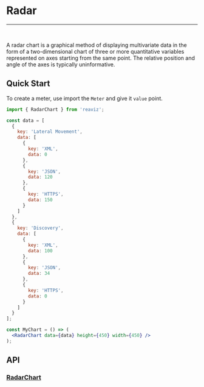 
<Meta title="Docs/Chart Types/Radar" />

# Radar

---
<br />
<div className="doc-story">
<Story id="charts-radar-chart--filled" />
</div>


A radar chart is a graphical method of displaying multivariate
data in the form of a two-dimensional chart of three or more quantitative
variables represented on axes starting from the same point. The relative
position and angle of the axes is typically uninformative.

## Quick Start
To create a meter, use import the `Meter` and give it `value` point.

```jsx
import { RadarChart } from 'reaviz';

const data = [
  {
    key: 'Lateral Movement',
    data: [
      {
        key: 'XML',
        data: 0
      },
      {
        key: 'JSON',
        data: 120
      },
      {
        key: 'HTTPS',
        data: 150
      }
    ]
  },
  {
    key: 'Discovery',
    data: [
      {
        key: 'XML',
        data: 100
      },
      {
        key: 'JSON',
        data: 34
      },
      {
        key: 'HTTPS',
        data: 0
      }
    ]
  }
];

const MyChart = () => (
  <RadarChart data={data} height={450} width={450} />
);
```

## API

### [RadarChart](https://github.com/reaviz/reaviz/blob/master/src/RadarChart/RadarChart.tsx)
<ArgsTable of={RadarChart} />
